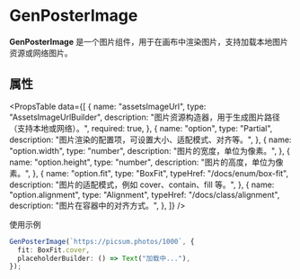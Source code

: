 # GenPosterImage

**GenPosterImage** 是一个图片组件，用于在画布中渲染图片，支持加载本地图片资源或网络图片。


## 属性

<PropsTable
  data={[
    {
      name: "assetsImageUrl",
      type: "AssetsImageUrlBuilder",
      description: "图片资源构造器，用于生成图片路径（支持本地或网络）。",
      required: true,
    },
    {
      name: "option",
      type: "Partial<ImageArguments>",
      description: "图片渲染的配置项，可设置大小、适配模式、对齐等。",
    },
    {
      name: "option.width",
      type: "number",
      description: "图片的宽度，单位为像素。",
    },
    {
      name: "option.height",
      type: "number",
      description: "图片的高度，单位为像素。",
    },
    {
      name: "option.fit",
      type: "BoxFit",
      typeHref: "/docs/enum/box-fit",
      description: "图片的适配模式，例如 cover、contain、fill 等。",
    },
    {
      name: "option.alignment",
      type: "Alignment",
      typeHref: "/docs/class/alignment",
      description: "图片在容器中的对齐方式。",
    },
  ]}
/>

使用示例

```typescript
GenPosterImage(`https://picsum.photos/1000`, {
  fit: BoxFit.cover,
  placeholderBuilder: () => Text("加载中..."),
});
```

